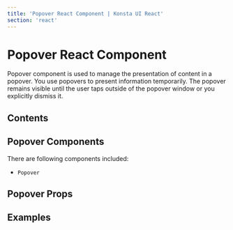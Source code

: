 ```yaml
---
title: 'Popover React Component | Konsta UI React'
section: 'react'
---
```



# Popover React Component

Popover component is used to manage the presentation of content in a popover. You use popovers to present information temporarily. The popover remains visible until the user taps outside of the popover window or you explicitly dismiss it.

## Contents

## Popover Components

There are following components included:

- `Popover`

## Popover Props

<PopoverProps />

## Examples

<PopoverExample />
